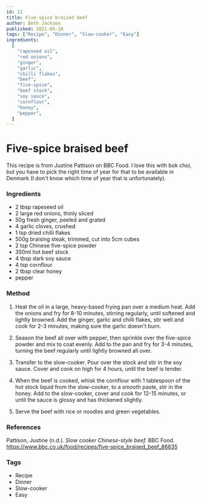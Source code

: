 ```yaml
---
id: 11
title: Five-spice braised beef
author: Beth Jackson
published: 2021-05-10
tags: ["Recipe", "Dinner", "Slow-cooker", "Easy"]
ingredients:
  [
    "rapeseed oil",
    "red onions",
    "ginger",
    "garlic",
    "chilli flakes",
    "beef",
    "five-spice",
    "beef stock",
    "soy sauce",
    "cornflour",
    "honey",
    "pepper",
  ]
---
```


# Five-spice braised beef

<BlogTextWrapper>

This recipe is from Justine Pattison on BBC Food. I love this with bok choi, but you have to pick the right time of year for that to be available in Denmark (I don't know which time of year that is unfortunately).

</BlogTextWrapper>

<BlogTextWrapper>

### Ingredients

- 2 tbsp rapeseed oil
- 2 large red onions, thinly sliced
- 50g fresh ginger, peeled and grated
- 4 garlic cloves, crushed
- 1 tsp dried chilli flakes
- 500g braising steak, trimmed, cut into 5cm cubes
- 2 tsp Chinese five-spice powder
- 350ml hot beef stock
- 4 tbsp dark soy sauce
- 4 tsp cornflour
- 2 tbsp clear honey
- pepper

</BlogTextWrapper>

<BlogTextWrapper>

### Method

1. Heat the oil in a large, heavy-based frying pan over a medium heat. Add the onions and fry for 8-10 minutes, stirring regularly, until softened and lightly browned. Add the ginger, garlic and chilli flakes, stir well and cook for 2-3 minutes, making sure the garlic doesn't burn.

<Timer inputHours={0} inputMinutes={10} inputSeconds={0} />

2. Season the beef all over with pepper, then sprinkle over the five-spice powder and mix to coat evenly. Add to the pan and fry for 3-4 minutes, turning the beef regularly until lightly browned all over.

<Timer inputHours={0} inputMinutes={4} inputSeconds={0} />

3. Transfer to the slow-cooker. Pour over the stock and stir in the soy sauce. Cover and cook on high for 4 hours, until the beef is tender.

<Timer inputHours={4} inputMinutes={0} inputSeconds={0} />

4. When the beef is cooked, whisk the cornflour with 1 tablespoon of the hot stock liquid from the slow-cooker, to a smooth paste, stir in the honey. Add to the slow-cooker, cover and cook for 12-15 minutes, or until the sauce is glossy and has thickened slightly.

<Timer inputHours={0} inputMinutes={15} inputSeconds={0} />

5. Serve the beef with rice or noodles and green vegetables.

</BlogTextWrapper>

<BlogTextWrapper>

### References

Pattison, Justine (n.d.). _Slow cooker Chinese-style beef._ BBC Food. https://www.bbc.co.uk/food/recipes/five-spice_braised_beef_86835

</BlogTextWrapper>

<BlogTextWrapper>

### Tags

- Recipe
- Dinner
- Slow-cooker
- Easy

</BlogTextWrapper>
